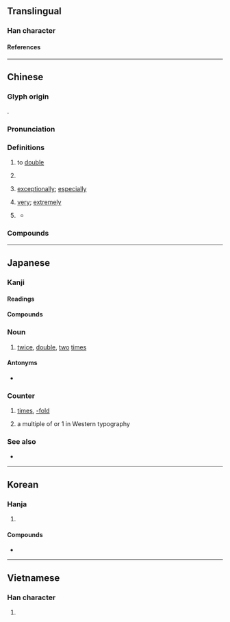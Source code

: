 {{character info}}
==Translingual==

===Han character===
{{Han char|rn=9|rad=人|as=08|sn=10|four=20261|canj=OYTR|ids=⿰亻咅}}

====References====
{{Han ref|kx=0107.190|dkj=00760|dj=0228.040|hdz=10183.040|uh=500D}}

----

==Chinese==
{{zh-forms}}

===Glyph origin===
{{Han etym}}
{{Han compound|人|咅|ls=psc|c1=s|c2=p}}.

===Pronunciation===
{{zh-pron
|m=bèi,er=y
|m_note=erhua-ed - “very”
|c=pui5
|h=pfs=phi
|md=buôi
|mn=xm,tp,hc,mg:pē/qz,lk:pěr/xm,zz,kh,tn,tc,yl:pōe/sx,hc,km:pēr/qz:pǒe
|mn_note=Xiamen, Quanzhou: pē/pěr - vernacular; pōe/pǒe - literary
|mn-t=buê6
|w=3be
|mc=y
|oc=y
|ma=y
|cat=v,cls,adv
}}

===Definitions===
{{zh-hanzi}}

# to [[double]]
# {{zh-classifier|the number of [[times]] a value is [[multiplied]]|t=[[time]]s; [[-fold]]}}
#: {{zh-x|一-百 倍|[[hundredfold]]; one hundred times}}
# [[exceptionally]]; [[especially]]
# {{lb|zh|Mandarin|colloquial}} [[very]]; [[extremely]]
# {{zh-obsolete}} {{zh-alt-form|背|to [[give up]]; to [[betray]]; to [[violate]]; to have one's [[back]] towards}}
#* {{zh-x|故 君 民 者，子 以 愛 之，則 民 親 之；信 以 結 之，則 民 不 倍。|Hence, when the ruler of the people loves them as his sons, they feel to him as a parent; when he binds them to himself by his good faith, they do not '''turn away from''' him.|ref=Liji}}

===Compounds===
{{zh-der|事倍功半|倍受矚目|利市三倍|倍增|倍日并行|五倍子|五倍子蟲|倍足綱|倍式|倍率|兼倍|加倍|倍比定律|單倍體|偏倍|勇氣百倍|倍道兼進|倍蓰|倍道|倍覺|倍數|倍道兼行|倍力橋|半價倍息|倍兒|倍畔|倍律|公倍數|力倍功半|事半功倍|倍奉|倍稱|倍感親切|倍常|百倍|獲利倍蓰|鄙倍|聲價十倍|雙倍|身價百倍}}

{{zh-cat|Beginning|Two}}

----

==Japanese==

===Kanji===
{{ja-kanji|grade=3|rs=人08}}

====Readings====
{{ja-readings
|goon=ばい, べ
|kanon=はい
|kun=そむ-く, ま-す
}}

====Compounds====
{{der3|ja|一倍|一粒万倍|数倍|逓倍|人一倍|勇気百倍|倍音|倍加|倍額|倍旧|五倍子|倍数|倍精度|安倍川餅|倍増|倍大|倍率}}

===Noun===
{{ja-noun|ばい}}

# [[twice]], [[double]], [[two]] [[times]]
#: {{ja-usex|田%中さん の 家 は 私 の 家 の '''倍''' の 大きさ だ。|^た%なか-さん の いえ は わたし の いえ の '''ばい''' の おおきさ だ。|Tanaka's house is '''twice''' the size of mine.}}
#: {{ja-usex|'''倍''' に する|'''ばい''' に する|to [[double]]}}

====Antonyms====
* {{ja-r|半|はん|half}}

===Counter===
{{ja-pos|counter|ばい}}

# [[times]], [[-fold]]
#: {{ja-usex|この 飛行機 は あの 飛行機 より も ３'''倍''' 速い。|この ひこうき は あの ひこうき より も さん-'''ばい''' はやい。|This plane is a whole three '''times''' faster than that plane.}}
#: {{ja-usex|４ の ５'''倍'''|よん の ご-'''ばい'''|4 '''times''' 5}}
#{{lb|ja|typography|sort=はい'}} a multiple of {{m|ja|全角|tr=zenkaku||fullwidth/-height}} or 1 {{l|en|em}} in Western typography
#:{{ant|ja|分|tr=bu}}
#:{{ja-x|2%倍|に%ばい|2 ems|sort=はい'}}

===See also===
*{{ja-r|倍%角|ばい%かく}}

{{C|ja|Units of measure|sort=はい'}}
----

==Korean==

===Hanja===
{{ko-hanja|곱|배}}

# {{hanja form of|배|[[twice]]; [[double]]}}

====Compounds====
* {{ko-l|배율|[[magnification]]|倍率}}

----

==Vietnamese==

===Han character===
{{vi-readings|reading=[[bội]], [[bạu]], [[bậu]], [[bụa]], [[buạ]], [[vội]]|rs=人08}}

# {{rfdef|vi|sort=人08}}